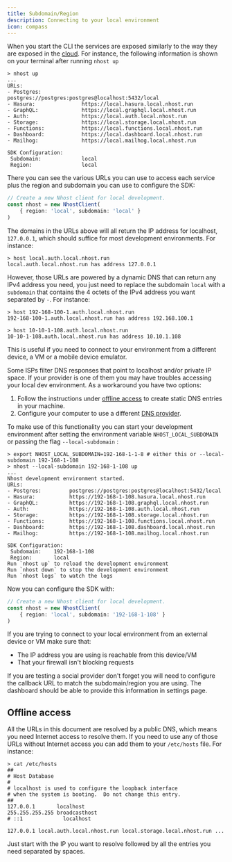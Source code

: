 ```yaml
---
title: Subdomain/Region
description: Connecting to your local environment
icon: compass
---
```


When you start the CLI the services are exposed similarly to the way they are exposed in the [cloud](/platform/subdomain). For instance, the following information is shown on your terminal after running `nhost up`

```
> nhost up
...
URLs:
- Postgres:             postgres://postgres:postgres@localhost:5432/local
- Hasura:               https://local.hasura.local.nhost.run
- GraphQL:              https://local.graphql.local.nhost.run
- Auth:                 https://local.auth.local.nhost.run
- Storage:              https://local.storage.local.nhost.run
- Functions:            https://local.functions.local.nhost.run
- Dashboard:            https://local.dashboard.local.nhost.run
- Mailhog:              https://local.mailhog.local.nhost.run

SDK Configuration:
 Subdomain:             local
 Region:                local
```

There you can see the various URLs you can use to access each service plus the region and subdomain you can use to configure the SDK:

```ts
// Create a new Nhost client for local development.
const nhost = new NhostClient(
    { region: 'local', subdomain: 'local' }
)
```

The domains in the URLs above will all return the IP address for localhost, `127.0.0.1`, which should suffice for most development environments. For instance:

```
> host local.auth.local.nhost.run
local.auth.local.nhost.run has address 127.0.0.1
```

However, those URLs are powered by a dynamic DNS that can return any IPv4 address you need, you just need to replace the subdomain `local` with a `subdomain` that contains the 4 octets of the IPv4 address you want separated by `-`. For instance:

```
> host 192-168-100-1.auth.local.nhost.run
192-168-100-1.auth.local.nhost.run has address 192.168.100.1

> host 10-10-1-108.auth.local.nhost.run
10-10-1-108.auth.local.nhost.run has address 10.10.1.108
```

This is useful if you need to connect to your environment from a different device, a VM or a mobile device emulator.

<Warning>
Some ISPs filter DNS responses that point to localhost and/or private IP space. If your provider is one of them you may have troubles accessing your local dev environment. As a workaround you have two options:

1. Follow the instructions under [offline access](/guides/cli/subdomain#offline-access) to create static DNS entries in your machine.
2. Configure your computer to use a different [DNS provider](https://privacysavvy.com/security/business/best-free-public-dns-servers/).
</Warning>

To make use of this functionality you can start your development environment after setting the environment variable `NHOST_LOCAL_SUBDOMAIN` or passing the flag `--local-subdomain` :

```
> export NHOST_LOCAL_SUBDOMAIN=192-168-1-1-8 # either this or --local-subdomain 192-168-1-108
> nhost --local-subdomain 192-168-1-108 up
...
Nhost development environment started.
URLs:
- Postgres:         postgres://postgres:postgres@localhost:5432/local
- Hasura:           https://192-168-1-108.hasura.local.nhost.run
- GraphQL:          https://192-168-1-108.graphql.local.nhost.run
- Auth:             https://192-168-1-108.auth.local.nhost.run
- Storage:          https://192-168-1-108.storage.local.nhost.run
- Functions:        https://192-168-1-108.functions.local.nhost.run
- Dashboard:        https://192-168-1-108.dashboard.local.nhost.run
- Mailhog:          https://192-168-1-108.mailhog.local.nhost.run

SDK Configuration:
 Subdomain:    192-168-1-108
 Region:       local
Run `nhost up` to reload the development environment
Run `nhost down` to stop the development environment
Run `nhost logs` to watch the logs
```

Now you can configure the SDK with:

```ts
// Create a new Nhost client for local development.
const nhost = new NhostClient(
    { region: 'local', subdomain: '192-168-1-108' }
)
```

<Warning>
If you are trying to connect to your local environment from an external device or VM make sure that:

- The IP address you are using is reachable from this device/VM
- That your firewall isn't blocking requests
</Warning>

<Warning>
If you are testing a social provider don't forget you will need to configure the callback URL to match the subdomain/region you are using. The dashboard should be able to provide this information in settings page.
</Warning>

## Offline access

All the URLs in this document are resolved by a public DNS, which means you need Internet access to resolve them. If you need to use any of those URLs without Internet access you can add them to your `/etc/hosts` file. For instance:

```
> cat /etc/hosts
##
# Host Database
#
# localhost is used to configure the loopback interface
# when the system is booting.  Do not change this entry.
##
127.0.0.1       localhost
255.255.255.255 broadcasthost
# ::1             localhost

127.0.0.1 local.auth.local.nhost.run local.storage.local.nhost.run ...
```

Just start with the IP you want to resolve followed by all the entries you need separated by spaces.
